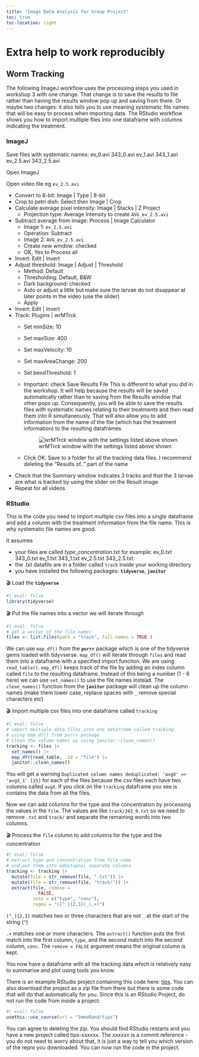 ```yaml
---
title: "Image Data Analysis for Group Project"
toc: true
toc-location: right
---
```


# Extra help to work reproducibly

## Worm Tracking

The following ImageJ workflow uses the processing steps you used in workshop 3 with one change. That change is to save the results to file rather than having the results window pop up and saving from there. Or maybe two changes: it also tells you to use meaning systematic file names that will be easy to process when importing data. The RStudio workflow shows you how to import multiple files into one dataframe with columns indicating the treatment.

### ImageJ

Save files with systematic names: ev_0.avi 343_0.avi ev_1.avi 343_1.avi ev_2.5.avi 343_2.5.avi

Open ImageJ

Open video file eg `ev_2.5.avi`

-   Convert to 8-bit: Image \| Type \| 8-bit
-   Crop to petri dish: Select then Image \| Crop
-   Calculate average pixel intensity: Image \| Stacks \| Z Project
    -   Projection type: Average Intensity to create `AVG_ev_2.5.avi`
-   Subtract average from image: Process \| Image Calculator
    -   Image 1: `ev_2.5.avi`
    -   Operation: Subtract
    -   Image 2: `AVG_ev_2.5.avi`
    -   Create new window: checked
    -   OK, Yes to Process all
-   Invert: Edit \| Invert
-   Adjust threshold: Image \| Adjust \| Threshold
    -   Method: Default
    -   Thresholding: Default, B&W
    -   Dark background: checked
    -   Auto or adjust a little but make sure the larvae do not disappear at later points in the video (use the slider)
    -   Apply
-   Invert: Edit \| Invert
-   Track: Plugins \| wrMTrck
    -   Set minSize: 10

    -   Set maxSize: 400

    -   Set maxVelocity: 10

    -   Set maxAreaChange: 200

    -   Set bendThreshold: 1

    -   Important: check Save Results File This is different to what you did in the workshop. It will help because the results will be saved automatically rather than to saving from the Results window that other pops up. Consequently, you will be able to save the results files with systematic names relating to their treatments and then read them into R simultaneously. That will also allow you to add information from the name of the file (which has the treatment information) to the resulting dataframes

        ![wrMTrck window with the settings listed above shown](images/wrMTrck-settings.png)

    -   Click OK. Save to a folder for all the tracking data files. I recommend deleting the "Results of.." part of the name
-   Check that the Summary window indicates 3 tracks and that the 3 larvae are what is tracked by using the slider on the Result image
-   Repeat for all videos

### RStudio

This is the code you need to import multiple csv files into a single dataframe and add a column with the treatment information from the file name. This is why systematic file names are good.

It assumes

-   your files are called *type*\_*concentration*.txt for example: ev_0.txt 343_0.txt ev_1.txt 343_1.txt ev_2.5.txt 343_2.5.txt.
-   the .txt datafile are in a folder called `track` inside your working directory
-   you have installed the following packages: **`tidyverse`**, **`janitor`**

🎬 Load the **`tidyverse`**

```r
#| eval: false
library(tidyverse)
```

🎬 Put the file names into a vector we will iterate through

```r
#| eval: false
# get a vector of the file names
files <- list.files(path = "track", full.names = TRUE )

```

We can use `map_df()` from the **`purrr`** package which is one of the tidyverse gems loaded with tidyvserse. `map_df()` will iterate through `files` and read them into a dataframe with a specified import function. We are using `read_table()`. `map_df()` keeps track of the file by adding an index column called `file` to the resulting dataframe. Instead of this being a number (1 - 6 here) we can use `set_names()` to use the file names instead. The `clean_names()` function from the **`janitor`** package will clean up the column names (make them lower case, replace spaces with `_` remove special characters etc)

🎬 Import multiple csv files into one dataframe called `tracking`

```r
#| eval: false
# import multiple data files into one dataframe called tracking
# using map_df() from purrr package
# clean the column names up using janitor::clean_names()
tracking <- files |> 
  set_names() |>
  map_dfr(read_table, .id = "file") |>
  janitor::clean_names()
```

You will get a warning `Duplicated column names deduplicated: 'avgX' => 'avgX_1' [15]` for each of the files because the csv files each have two columns called `avgX`. If you click on the `tracking` dataframe you see is contains the data from all the files.

Now we can add columns for the type and the concentration by processing the values in the `file`. The values are like `track/343_0.txt` so we need to remove `.txt` and `track/` and separate the remaining words into two columns.

🎬 Process the `file` column to add columns for the type and the concentration

```r
#| eval: false
# extract type and concentration from file name
# and put them into additopnal separate columns
tracking <- tracking |> 
  mutate(file = str_remove(file, ".txt")) |>
  mutate(file = str_remove(file, "track/")) |>
  extract(file, remove = 
            FALSE,
          into = c("type", "conc"), 
          regex = "([^_]{2,3})_(.+)") 
```

`[^_]{2,3}` matches two or three characters that are not `_` at the start of the string (`^`)

`.+` matches one or more characters. The `extract()` function puts the first match into the first column, `type`, and the second match into the second column, `conc`. The `remove = FALSE` argument means the original column is kept.

You now have a dataframe with all the tracking data which is relatively easy to summarise and plot using tools you know.

There is an example RStudio project containing this code here: [tips](https://github.com/3mmaRand/tips). You can also download the project as a zip file from there but there is some code that will do that automatically for you. Since this is an RStudio Project, do not run the code from inside a project:

```r
#| eval: false
usethis::use_course(url = "3mmaRand/tips")
```

You can agree to deleting the zip. You should find RStudio restarts and you have a new project called tips-xxxxxx. The xxxxxx is a commit reference - you do not need to worry about that, it is just a way to tell you which version of the repro you downloaded.
You can now run the code in the project.